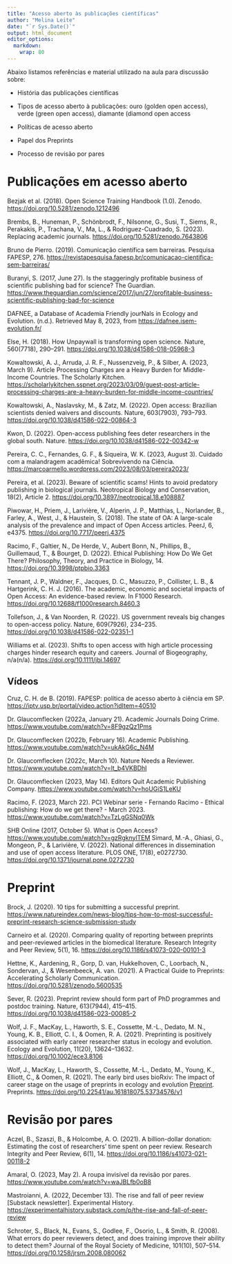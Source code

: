 ```yaml
---
title: "Acesso aberto às publicações científicas"
author: "Melina Leite"
date: "`r Sys.Date()`"
output: html_document
editor_options: 
  markdown: 
    wrap: 80
---
```


Abaixo listamos referências e material utilizado na aula para discussão sobre:

-   História das publicações científicas

-   Tipos de acesso aberto à publicações: ouro (golden open access), verde
    (green open access), diamante (diamond open access

-   Políticas de acesso aberto

-   Papel dos Preprints

-   Processo de revisão por pares

# Publicações em acesso aberto

Bezjak et al. (2018). Open Science Training Handbook (1.0). Zenodo.
<https://doi.org/10.5281/zenodo.1212496>

Brembs, B., Huneman, P., Schönbrodt, F., Nilsonne, G., Susi, T., Siems, R.,
Perakakis, P., Trachana, V., Ma, L., & Rodriguez-Cuadrado, S. (2023). Replacing
academic journals. <https://doi.org/10.5281/zenodo.7643806>

Bruno de Pierro. (2019). Comunicação científica sem barreiras. Pesquisa FAPESP,
276. <https://revistapesquisa.fapesp.br/comunicacao-cientifica-sem-barreiras/>

Buranyi, S. (2017, June 27). Is the staggeringly profitable business of
scientific publishing bad for science? The Guardian.
<https://www.theguardian.com/science/2017/jun/27/profitable-business-scientific-publishing-bad-for-science>

DAFNEE, a Database of Academia Friendly jourNals in Ecology and Evolution.
(n.d.). Retrieved May 8, 2023, from <https://dafnee.isem-evolution.fr/>

Else, H. (2018). How Unpaywall is transforming open science. Nature, 560(7718),
290--291. <https://doi.org/10.1038/d41586-018-05968-3>

Kowaltowski, A. J., Arruda, J. R. F., Nussenzveig, P., & Silber, A. (2023, March
9). Article Processing Charges are a Heavy Burden for Middle-Income Countries.
The Scholarly Kitchen.
<https://scholarlykitchen.sspnet.org/2023/03/09/guest-post-article-processing-charges-are-a-heavy-burden-for-middle-income-countries/>

Kowaltowski, A., Naslavsky, M., & Zatz, M. (2022). Open access: Brazilian
scientists denied waivers and discounts. Nature, 603(7903), 793--793.
<https://doi.org/10.1038/d41586-022-00864-3>

Kwon, D. (2022). Open-access publishing fees deter researchers in the global
south. Nature. <https://doi.org/10.1038/d41586-022-00342-w>

Pereira, C. C., Fernandes, G. F., & Siqueira, W. K. (2023, August 3). Cuidado
com a malandragem acadêmica! Sobrevivendo na Ciência.
<https://marcoarmello.wordpress.com/2023/08/03/pereira2023/>

Pereira, et al. (2023). Beware of scientific scams! Hints to avoid predatory
publishing in biological journals. Neotropical Biology and Conservation, 18(2),
Article 2. <https://doi.org/10.3897/neotropical.18.e108887>

Piwowar, H., Priem, J., Larivière, V., Alperin, J. P., Matthias, L., Norlander,
B., Farley, A., West, J., & Haustein, S. (2018). The state of OA: A large-scale
analysis of the prevalence and impact of Open Access articles. PeerJ, 6, e4375.
<https://doi.org/10.7717/peerj.4375>

Racimo, F., Galtier, N., De Herde, V., Aubert Bonn, N., Phillips, B.,
Guillemaud, T., & Bourget, D. (2022). Ethical Publishing: How Do We Get There?
Philosophy, Theory, and Practice in Biology, 14.
<https://doi.org/10.3998/ptpbio.3363>

Tennant, J. P., Waldner, F., Jacques, D. C., Masuzzo, P., Collister, L. B., &
Hartgerink, C. H. J. (2016). The academic, economic and societal impacts of Open
Access: An evidence-based review. In F1000 Research.
<https://doi.org/10.12688/f1000research.8460.3>

Tollefson, J., & Van Noorden, R. (2022). US government reveals big changes to
open-access policy. Nature, 609(7926), 234--235.
<https://doi.org/10.1038/d41586-022-02351-1>

Williams et al. (2023). Shifts to open access with high article processing
charges hinder research equity and careers. Journal of Biogeography, n/a(n/a).
<https://doi.org/10.1111/jbi.14697>

## Vídeos

Cruz, C. H. de B. (2019). FAPESP: política de acesso aberto à ciência em SP.
<https://iptv.usp.br/portal/video.action?idItem=40510>

Dr. Glaucomflecken (2022a, January 21). Academic Journals Doing Crime.
<https://www.youtube.com/watch?v=8F9gzQz1Pms>

Dr. Glaucomflecken (2022b, February 16). Academic Publishing.
<https://www.youtube.com/watch?v=ukAkG6c_N4M>

Dr. Glaucomflecken (2022c, March 10). Nature Needs a Reviewer.
<https://www.youtube.com/watch?v=lt_b4VKBDhI>

Dr. Glaucomflecken (2023, May 14). Editors Quit Academic Publishing Company.
<https://www.youtube.com/watch?v=hoUGiS1LeKU>

Racimo, F. (2023, March 22). PCI Webinar serie - Fernando Racimo - Ethical
publishing: How do we get there? - March 2023.
<https://www.youtube.com/watch?v=TzLgGSNq0Wk>

SHB Online (2017, October 5). What is Open Access?
<https://www.youtube.com/watch?v=gzRgknylTEM> Simard, M.-A., Ghiasi, G.,
Mongeon, P., & Larivière, V. (2022). National differences in dissemination and
use of open access literature. PLOS ONE, 17(8), e0272730.
<https://doi.org/10.1371/journal.pone.0272730>

# Preprint

Brock, J. (2020). 10 tips for submitting a successful preprint.
<https://www.natureindex.com/news-blog/tips-how-to-most-successful-preprint-research-science-submission-study>

Carneiro et al. (2020). Comparing quality of reporting between preprints and
peer-reviewed articles in the biomedical literature. Research Integrity and Peer
Review, 5(1), 16. <https://doi.org/10.1186/s41073-020-00101-3>

Hettne, K., Aardening, R., Gorp, D. van, Hukkelhoven, C., Loorbach, N.,
Sondervan, J., & Wesenbeeck, A. van. (2021). A Practical Guide to Preprints:
Accelerating Scholarly Communication. <https://doi.org/10.5281/zenodo.5600535>

Sever, R. (2023). Preprint review should form part of PhD programmes and postdoc
training. Nature, 613(7944), 415--415.
<https://doi.org/10.1038/d41586-023-00085-2>

Wolf, J. F., MacKay, L., Haworth, S. E., Cossette, M.-L., Dedato, M. N., Young,
K. B., Elliott, C. I., & Oomen, R. A. (2021). Preprinting is positively
associated with early career researcher status in ecology and evolution. Ecology
and Evolution, 11(20), 13624--13632. <https://doi.org/10.1002/ece3.8106>

Wolf, J., MacKay, L., Haworth, S., Cossette, M.-L., Dedato, M., Young, K.,
Elliott, C., & Oomen, R. (2021). The early bird uses bioRxiv: The impact of
career stage on the usage of preprints in ecology and evolution [Preprint].
Preprints. <https://doi.org/10.22541/au.161818075.53734576/v1>

# Revisão por pares

Aczel, B., Szaszi, B., & Holcombe, A. O. (2021). A billion-dollar donation:
Estimating the cost of researchers' time spent on peer review. Research
Integrity and Peer Review, 6(1), 14.
<https://doi.org/10.1186/s41073-021-00118-2>

Amaral, O. (2023, May 2). A roupa invisível da revisão por pares.
<https://www.youtube.com/watch?v=waJBLfb0oB8>

Mastroianni, A. (2022, December 13). The rise and fall of peer review [Substack
newsletter]. Experimental History.
<https://experimentalhistory.substack.com/p/the-rise-and-fall-of-peer-review>

Schroter, S., Black, N., Evans, S., Godlee, F., Osorio, L., & Smith, R. (2008).
What errors do peer reviewers detect, and does training improve their ability to
detect them? Journal of the Royal Society of Medicine, 101(10), 507--514.
<https://doi.org/10.1258/jrsm.2008.080062>
